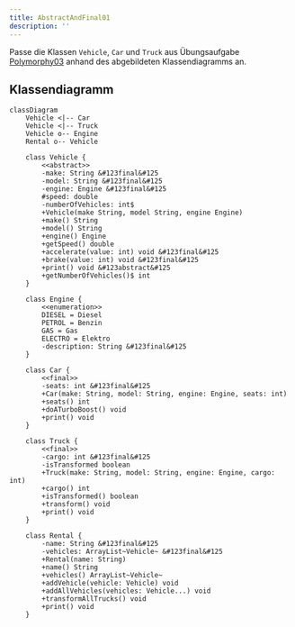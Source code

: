 ```yaml
---
title: AbstractAndFinal01
description: ''
---
```



Passe die Klassen `Vehicle`, `Car` und `Truck` aus Übungsaufgabe
[Polymorphy03](../polymorphy/polymorphy03) anhand des abgebildeten
Klassendiagramms an.

## Klassendiagramm

```mermaid
classDiagram
    Vehicle <|-- Car
    Vehicle <|-- Truck
    Vehicle o-- Engine
    Rental o-- Vehicle

    class Vehicle {
        <<abstract>>
        -make: String &#123final&#125
        -model: String &#123final&#125
        -engine: Engine &#123final&#125
        #speed: double
        -numberOfVehicles: int$
        +Vehicle(make String, model String, engine Engine)
        +make() String
        +model() String
        +engine() Engine
        +getSpeed() double
        +accelerate(value: int) void &#123final&#125
        +brake(value: int) void &#123final&#125
        +print() void &#123abstract&#125
        +getNumberOfVehicles()$ int
    }

    class Engine {
        <<enumeration>>
        DIESEL = Diesel
        PETROL = Benzin
        GAS = Gas
        ELECTRO = Elektro
        -description: String &#123final&#125
    }

    class Car {
        <<final>>
        -seats: int &#123final&#125
        +Car(make: String, model: String, engine: Engine, seats: int)
        +seats() int
        +doATurboBoost() void
        +print() void
    }

    class Truck {
        <<final>>
        -cargo: int &#123final&#125
        -isTransformed boolean
        +Truck(make: String, model: String, engine: Engine, cargo: int)
        +cargo() int
        +isTransformed() boolean
        +transform() void
        +print() void
    }

    class Rental {
        -name: String &#123final&#125
        -vehicles: ArrayList~Vehicle~ &#123final&#125
        +Rental(name: String)
        +name() String
        +vehicles() ArrayList~Vehicle~
        +addVehicle(vehicle: Vehicle) void
        +addAllVehicles(vehicles: Vehicle...) void
        +transformAllTrucks() void
        +print() void
    }
```

<Exercise pullRequest="45" branchSuffix="abstract-and-final/01" />
